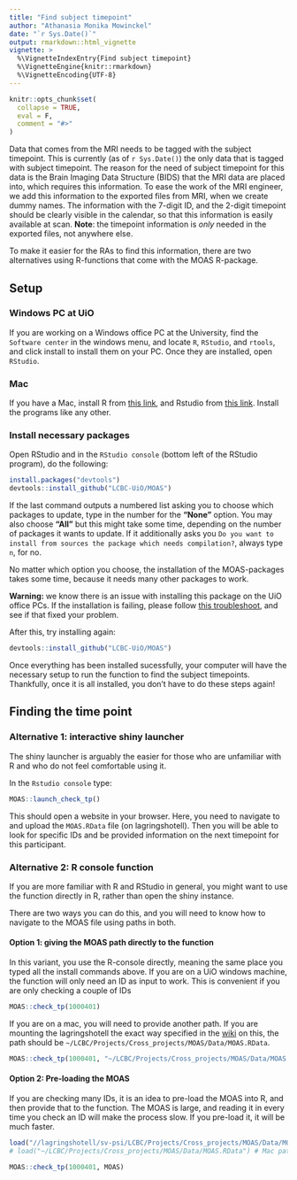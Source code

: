 ```yaml
---
title: "Find subject timepoint"
author: "Athanasia Monika Mowinckel"
date: "`r Sys.Date()`"
output: rmarkdown::html_vignette
vignette: >
  %\VignetteIndexEntry{Find subject timepoint}
  %\VignetteEngine{knitr::rmarkdown}
  %\VignetteEncoding{UTF-8}
---
```


```r
knitr::opts_chunk$set(
  collapse = TRUE,
  eval = F,
  comment = "#>"
)
```

Data that comes from the MRI needs to be tagged with the subject timepoint. This is currently (as of `r Sys.Date()`) the only data that is tagged with subject timepoint. The reason for the need of subject timepoint for this data is the Brain Imaging Data Structure (BIDS) that the MRI data are placed into, which requires this information. To ease the work of the MRI engineer, we add this information to the exported files from MRI, when we create dummy names. The information with the 7-digit ID, and the 2-digit timepoint should be clearly visible in the calendar, so that this information is easily available at scan. 
**Note**: the timepoint information is _only_ needed in the exported files, not anywhere else.

To make it easier for the RAs to find this information, there are two alternatives using R-functions that come with the MOAS R-package. 

## Setup

### Windows PC at UiO
If you are working on a Windows office PC at the University, find the `Software center` in the windows menu, and locate `R`, `RStudio`, and `rtools`, and click install to install them on your PC. Once they are installed, open `RStudio`. 

### Mac
If you have a Mac, install R from [this link](https://cran.r-project.org/bin/macosx/), and Rstudio from [this link](https://www.rstudio.com/products/rstudio/download/#download). Install the programs like any other.


### Install necessary packages
Open RStudio and in the `RStudio console` (bottom left of the RStudio program), do the following:
```r
install.packages("devtools")
devtools::install_github("LCBC-UiO/MOAS")
```

If the last command outputs a numbered list asking you to choose which packages to update, type in the number for the **"None"** option. You may also choose **"All"** but this might take some time, depending on the number of packages it wants to update. If it additionally asks you `Do you want to install from sources the package which needs compilation?`, always type `n`, for no. 

No matter which option you choose, the installation of the MOAS-packages takes some time, because it needs many other packages to work.

**Warning:** we know there is an issue with installing this package on the UiO office PCs. If the installation is failing, please follow [this troubleshoot](https://github.com/LCBC-UiO/Mini-Workshops/wiki/Analysis:-R), and see if that fixed your problem.

After this, try installing again:
```r
devtools::install_github("LCBC-UiO/MOAS")
```

Once everything has been installed sucessfully, your computer will have the necessary setup to run the function to find the subject timepoints. Thankfully, once it is all installed, you don't have to do these steps again!

## Finding the time point
### Alternative 1: interactive shiny launcher
The shiny launcher is arguably the easier for those who are unfamiliar with R and who do not feel comfortable using it. 

In the `Rstudio console` type:
```r
MOAS::launch_check_tp()
```

This should open a website in your browser. Here, you need to navigate to and upload the `MOAS.RData` file (on lagringshotell). Then you will be able to look for specific IDs and be provided information on the next timepoint for this participant.

### Alternative 2: R console function
If you are more familiar with R and RStudio in general, you might want to use the function directly in R, rather than open the shiny instance.

There are two ways you can do this, and you will need to know how to navigate to the MOAS file using paths in both.

#### Option 1: giving the MOAS path directly to the function
In this variant, you use the R-console directly, meaning the same place you typed all the install commands above. 
If you are on a UiO windows machine, the function will only need an ID as input to work. This is convenient if you are only checking a couple of IDs

```r
MOAS::check_tp(1000401)
```

If you are on a mac, you will need to provide another path. If you are mounting the lagringshotell the exact way specified in the [wiki]() on this, the path should be `~/LCBC/Projects/Cross_projects/MOAS/Data/MOAS.RData`.

```r
MOAS::check_tp(1000401, "~/LCBC/Projects/Cross_projects/MOAS/Data/MOAS.RData")
```

#### Option 2: Pre-loading the MOAS
If you are checking many IDs, it is an idea to pre-load the MOAS into R, and then provide that to the function. The MOAS is large, and reading it in every time you check an ID will make the process slow. If you pre-load it, it will be much faster.

```r
load("//lagringshotell/sv-psi/LCBC/Projects/Cross_projects/MOAS/Data/MOAS.RData") # Windows path
# load("~/LCBC/Projects/Cross_projects/MOAS/Data/MOAS.RData") # Mac paths

MOAS::check_tp(1000401, MOAS)
```


